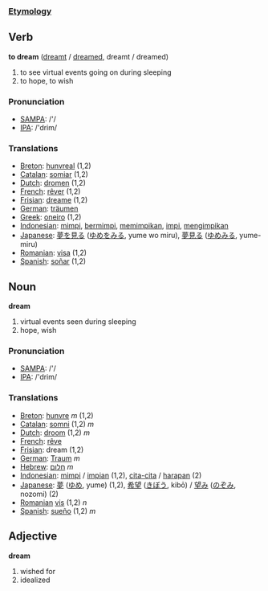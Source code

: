 ===[[Etymology]]===

== Verb ==

'''to dream''' ([[dreamt]] / [[dreamed]], dreamt / dreamed)

# to see virtual events going on during sleeping
# to hope, to wish

=== Pronunciation ===
*[[w:SAMPA|SAMPA]]: /'/
*[[w:IPA|IPA]]: /'drim/

=== Translations ===
*[[Breton]]: [[hunvreal]] (1,2)
*[[Catalan]]: [[somiar]] (1,2)
*[[Dutch]]: [[dromen]] (1,2)
*[[French]]: [[rêver]] (1,2)
*[[Frisian]]: [[dreame]] (1,2)
*[[German]]: [[träumen]]
*[[Greek]]: [[oneiro]] (1,2)
*[[Indonesian]]: [[mimpi]], [[mimpi|bermimpi]], [[mimpi|memimpikan]], [[impi]], [[impi|mengimpikan]]
*[[Japanese]]: [[夢]]を[[見る]] ([[ゆめ]]を[[みる]], yume wo miru), [[夢見る]] ([[ゆめみる]], yume-miru)
*[[Romanian]]: [[visa]] (1,2)
*[[Spanish]]: [[soñar]] (1,2)
== Noun ==

'''dream'''

# virtual events seen during sleeping
# hope, wish

=== Pronunciation ===
*[[w:SAMPA|SAMPA]]: /'/
*[[w:IPA|IPA]]: /'drim/

=== Translations ===
*[[Breton]]: [[hunvre]] ''m'' (1,2)
*[[Catalan]]: [[somni]] (1,2) ''m''
*[[Dutch]]: [[droom]] (1,2) ''m''
*[[French]]: [[rêve]]
*[[Frisian]]: dream (1,2)
*[[German]]: [[Traum]] ''m''
*[[Hebrew]]: [[חלום]] ''m''
*[[Indonesian]]: [[mimpi]] / [[impi|impian]] (1,2), [[cita-cita]] / [[harap|harapan]] (2)
*[[Japanese]]: [[夢]] ([[ゆめ]], yume) (1,2), [[希望]] ([[きぼう]], kibō) / [[望み]] ([[のぞみ]], nozomi) (2)
*[[Romanian]] [[vis]] (1,2) ''n''
*[[Spanish]]: [[sueño]] (1,2) ''m''

== Adjective ==

'''dream'''
# wished for
# idealized